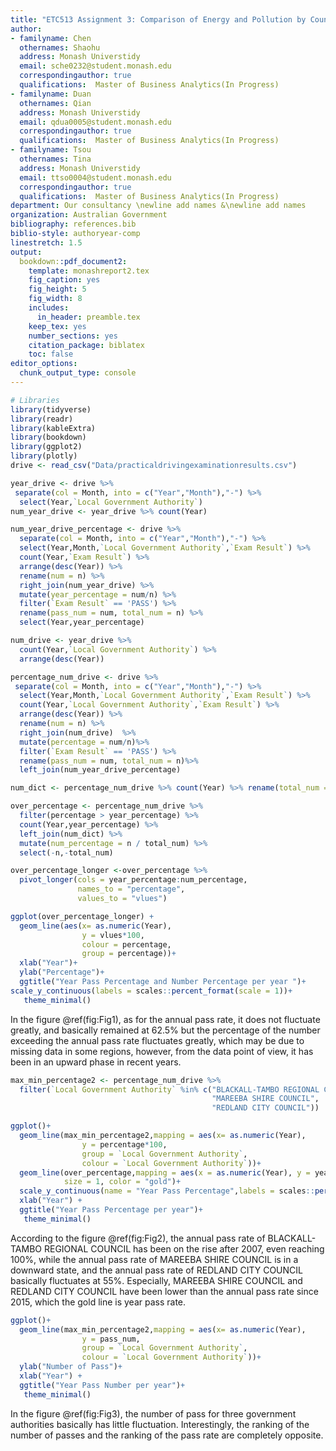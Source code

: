 ```yaml
---
title: "ETC513 Assignment 3: Comparison of Energy and Pollution by Country"
author:
- familyname: Chen
  othernames: Shaohu
  address: Monash Universtidy
  email: sche0232@student.monash.edu
  correspondingauthor: true
  qualifications:  Master of Business Analytics(In Progress)
- familyname: Duan
  othernames: Qian
  address: Monash Universtidy
  email: qdua0005@student.monash.edu
  correspondingauthor: true
  qualifications:  Master of Business Analytics(In Progress)
- familyname: Tsou
  othernames: Tina
  address: Monash Universtidy
  email: ttso0004@student.monash.edu
  correspondingauthor: true
  qualifications:  Master of Business Analytics(In Progress)
department: Our consultancy \newline add names &\newline add names
organization: Australian Government 
bibliography: references.bib
biblio-style: authoryear-comp
linestretch: 1.5
output:
  bookdown::pdf_document2:
    template: monashreport2.tex
    fig_caption: yes
    fig_height: 5
    fig_width: 8
    includes:
      in_header: preamble.tex
    keep_tex: yes
    number_sections: yes
    citation_package: biblatex
    toc: false
editor_options: 
  chunk_output_type: console
---
```


```r
# Libraries
library(tidyverse)
library(readr)
library(kableExtra)
library(bookdown)
library(ggplot2)
library(plotly)
drive <- read_csv("Data/practicaldrivingexaminationresults.csv")
```

\section*{Introduction}




\section*{Step 1}
```r
year_drive <- drive %>% 
 separate(col = Month, into = c("Year","Month"),"-") %>% 
  select(Year,`Local Government Authority`)  
num_year_drive <- year_drive %>% count(Year)

num_year_drive_percentage <- drive %>% 
  separate(col = Month, into = c("Year","Month"),"-") %>% 
  select(Year,Month,`Local Government Authority`,`Exam Result`) %>% 
  count(Year,`Exam Result`) %>% 
  arrange(desc(Year)) %>% 
  rename(num = n) %>% 
  right_join(num_year_drive) %>% 
  mutate(year_percentage = num/n) %>% 
  filter(`Exam Result` == 'PASS') %>% 
  rename(pass_num = num, total_num = n) %>% 
  select(Year,year_percentage)
```

```r
num_drive <- year_drive %>% 
  count(Year,`Local Government Authority`) %>% 
  arrange(desc(Year)) 

percentage_num_drive <- drive %>% 
 separate(col = Month, into = c("Year","Month"),"-") %>% 
  select(Year,Month,`Local Government Authority`,`Exam Result`) %>% 
  count(Year,`Local Government Authority`,`Exam Result`) %>% 
  arrange(desc(Year)) %>% 
  rename(num = n) %>% 
  right_join(num_drive)  %>% 
  mutate(percentage = num/n)%>% 
  filter(`Exam Result` == 'PASS') %>% 
  rename(pass_num = num, total_num = n)%>% 
  left_join(num_year_drive_percentage)

num_dict <- percentage_num_drive %>% count(Year) %>% rename(total_num = n)
```

```r
over_percentage <- percentage_num_drive %>% 
  filter(percentage > year_percentage) %>% 
  count(Year,year_percentage) %>% 
  left_join(num_dict) %>% 
  mutate(num_percentage = n / total_num) %>% 
  select(-n,-total_num) 

over_percentage_longer <-over_percentage %>% 
  pivot_longer(cols = year_percentage:num_percentage,
               names_to = "percentage",
               values_to = "vlues")

ggplot(over_percentage_longer) +
  geom_line(aes(x= as.numeric(Year),
                y = vlues*100,
                colour = percentage,
                group = percentage))+
  xlab("Year")+
  ylab("Percentage")+
  ggtitle("Year Pass Percentage and Number Percentage per year ")+
scale_y_continuous(labels = scales::percent_format(scale = 1))+
   theme_minimal() 

```

In the figure \@ref(fig:Fig1), as for the annual pass rate, it does not fluctuate greatly, and basically remained at 62.5% but the percentage of the number exceeding the annual pass rate fluctuates greatly, which may be due to missing data in some regions, however, from the data point of view, it has been in an upward phase in recent years.

```r
max_min_percentage2 <- percentage_num_drive %>% 
  filter(`Local Government Authority` %in% c("BLACKALL-TAMBO REGIONAL COUNCIL",
                                             "MAREEBA SHIRE COUNCIL",
                                             "REDLAND CITY COUNCIL")) 
```


```r
ggplot()+
  geom_line(max_min_percentage2,mapping = aes(x= as.numeric(Year),
                y = percentage*100,
                group = `Local Government Authority`,
                colour = `Local Government Authority`))+
  geom_line(over_percentage,mapping = aes(x = as.numeric(Year), y = year_percentage*100), 
            size = 1, color = "gold")+
  scale_y_continuous(name = "Year Pass Percentage",labels = scales::percent_format(scale = 1))+ 
  xlab("Year") +
  ggtitle("Year Pass Percentage per year")+
   theme_minimal()

```

According to the figure \@ref(fig:Fig2), the annual pass rate of BLACKALL-TAMBO REGIONAL COUNCIL has been on the rise after 2007, even reaching 100%, while the annual pass rate of MAREEBA SHIRE COUNCIL is in a downward state, and the annual pass rate of REDLAND CITY COUNCIL basically fluctuates at 55%. Especially, MAREEBA SHIRE COUNCIL and REDLAND CITY COUNCIL have been lower than the annual pass rate since 2015, which the gold line is year pass rate.

```r
ggplot()+
  geom_line(max_min_percentage2,mapping = aes(x= as.numeric(Year),
                y = pass_num,
                group = `Local Government Authority`,
                colour = `Local Government Authority`))+ 
  ylab("Number of Pass")+
  xlab("Year") +
  ggtitle("Year Pass Number per year")+
   theme_minimal() 
```

In the figure \@ref(fig:Fig3), the number of pass for three government authorities basically has little fluctuation. Interestingly, the ranking of the number of passes and the ranking of the pass rate are completely opposite. 

\section*{Step 2}


\section*{Step 3}

